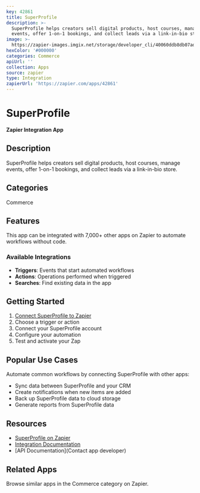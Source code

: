 ```yaml
---
key: 42861
title: SuperProfile
description: >-
  SuperProfile helps creators sell digital products, host courses, manage
  events, offer 1-on-1 bookings, and collect leads via a link-in-bio store.
image: >-
  https://zapier-images.imgix.net/storage/developer_cli/40060ddb8db07add392387f64015478d.png?auto=format%2Ccompress&ixlib=python-3.0.0&q=50
hexColor: '#000000'
categories: Commerce
apiUrl: ''
collection: Apps
source: zapier
type: Integration
zapierUrl: 'https://zapier.com/apps/42861'
---
```

# SuperProfile

**Zapier Integration App**

## Description

SuperProfile helps creators sell digital products, host courses, manage events, offer 1-on-1 bookings, and collect leads via a link-in-bio store.

## Categories

Commerce

## Features

This app can be integrated with 7,000+ other apps on Zapier to automate workflows without code.

### Available Integrations

- **Triggers**: Events that start automated workflows
- **Actions**: Operations performed when triggered
- **Searches**: Find existing data in the app

## Getting Started

1. [Connect SuperProfile to Zapier](https://zapier.com/apps/42861)
2. Choose a trigger or action
3. Connect your SuperProfile account
4. Configure your automation
5. Test and activate your Zap

## Popular Use Cases

Automate common workflows by connecting SuperProfile with other apps:

- Sync data between SuperProfile and your CRM
- Create notifications when new items are added
- Back up SuperProfile data to cloud storage
- Generate reports from SuperProfile data

## Resources

- [SuperProfile on Zapier](https://zapier.com/apps/42861)
- [Integration Documentation](https://zapier.com/apps/42861/integrations)
- [API Documentation](Contact app developer)

## Related Apps

Browse similar apps in the Commerce category on Zapier.
